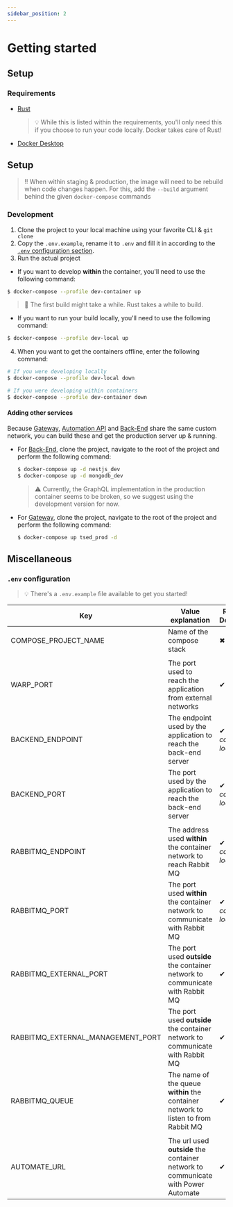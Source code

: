 ```yaml
---
sidebar_position: 2
---
```


# Getting started
## Setup
### Requirements
- [Rust](https://www.rust-lang.org/tools/install)
  > :bulb: While this is listed within the requirements, you'll only need this if you choose to run your code locally. Docker takes care of Rust!
- [Docker Desktop](https://www.docker.com/get-started)

## Setup
> ‼ When within staging & production, the image will need to be rebuild when code changes happen. 
> For this, add the `--build` argument behind the given `docker-compose` commands

### Development
1. Clone the project to your local machine using your favorite CLI & `git clone`
2. Copy the `.env.example`, rename it to `.env` and fill it in according to the [`.env` configuration section](#env-configuration).
3. Run the actual project
- If you want to develop **within** the container, you'll need to use the following command:
```bash
$ docker-compose --profile dev-container up
```
> 🚨 The first build might take a while. Rust takes a while to build.

- If you want to run your build locally, you'll need to use the following command:
```bash
$ docker-compose --profile dev-local up
```
4. When you want to get the containers offline, enter the following command:
```bash
# If you were developing locally
$ docker-compose --profile dev-local down

# If you were developing within containers
$ docker-compose --profile dev-container down
```
#### Adding other services
Because [Gateway](https://git.ti.howest.be/TI/2021-2022/s5/trending-topics/projects/hybrid-work1/gateway), [Automation API](https://git.ti.howest.be/TI/2021-2022/s5/trending-topics/projects/hybrid-work1/automateapi) and [Back-End](https://git.ti.howest.be/TI/2021-2022/s5/trending-topics/projects/hybrid-work1/back-end) share the same custom network, you can build these and get the production server up & running.

- For [Back-End](https://git.ti.howest.be/TI/2021-2022/s5/trending-topics/projects/hybrid-work1/back-end), clone the project, navigate to the root of the project and perform the following command:
  ```bash
  $ docker-compose up -d nestjs_dev
  $ docker-compose up -d mongodb_dev
  ```
  > :warning: Currently, the GraphQL implementation in the production container seems to be broken, so we suggest using the development version for now.

- For [Gateway](https://git.ti.howest.be/TI/2021-2022/s5/trending-topics/projects/hybrid-work1/gateway), clone the project, navigate to the root of the project and perform the following command:
  ```bash
  $ docker-compose up tsed_prod -d
  ```

## Miscellaneous
### `.env` configuration
> :bulb: There's a `.env.example` file available to get you started!

| Key| Value explanation|Required for Development?|... Staging? |... Production?|Value example|
|---|---|---|---|---|---|
|COMPOSE_PROJECT_NAME|Name of the compose stack|✖|✖|✖|MYT Automate Server|
|||||||
|WARP_PORT|The port used to reach the application from external networks|✔|✔|✔|3030|
|BACKEND_ENDPOINT|The endpoint used by the application to reach the back-end server|✔* *\*If the code's running locally*|✖|✖|localhost|
|BACKEND_PORT|The port used by the application to reach the back-end server|✔* *\*If the code's running locally*|✖|✖|8080|
|||||||
|RABBITMQ_ENDPOINT| The address used **within** the container network to reach Rabbit MQ|✔* *\*If the code's running locally* |✖|✖|localhost|
|RABBITMQ_PORT|The port used **within** the container network to communicate with Rabbit MQ|✔* *\*If the code's running locally* |✖|✖|5672|
|RABBITMQ_EXTERNAL_PORT|The port used **outside** the container network to communicate with Rabbit MQ|✔|✔|✖|5672|
|RABBITMQ_EXTERNAL_MANAGEMENT_PORT|The port used **outside** the container network to communicate with Rabbit MQ |✔|✔|✖| 15672 |
|RABBITMQ_QUEUE|The name of the queue **within** the container network to listen to from Rabbit MQ|✔|✔|✔|bookings|
||||||
|AUTOMATE_URL| The url used **outside** the container network to communicate with Power Automate|✔|✔|✔|https://prod-39.westeurope.logic.azure.com:443/workflows/|
